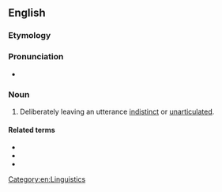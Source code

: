 ==English==

===Etymology===
{{PIE root|en|h₂er}}
{{prefix|en|under|articulation}}

===Pronunciation===
* {{rhymes|en|eɪʃən}}

===Noun===
{{en-noun|-}}

# Deliberately leaving an utterance [[indistinct]] or [[unarticulated]].

====Related terms====
* {{l|en|overarticulation}}
* {{l|en|hyperarticulation}}
* {{l|en|interarticulation}}

[[Category:en:Linguistics]]